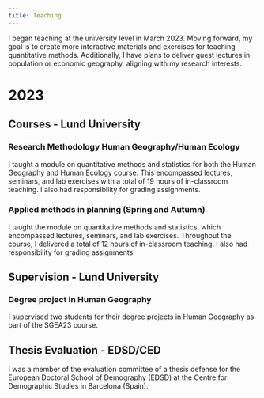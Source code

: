 ```yaml
---
title: Teaching
---
```


I began teaching at the university level in March 2023. Moving forward, my goal is to create more interactive materials and exercises for teaching quantitative methods. Additionally, I have plans to deliver guest lectures in population or economic geography, aligning with my research interests.

# 2023

## Courses - Lund University


### Research Methodology Human Geography/Human Ecology

I taught a module on quantitative methods and statistics for both the Human Geography and Human Ecology course. This encompassed lectures, seminars, and lab exercises with a total of 19 hours of in-classroom teaching. I also had responsibility for grading assignments.

### Applied methods in planning (Spring and Autumn)

I taught the module on quantitative methods and statistics, which encompassed lectures, seminars, and lab exercises. Throughout the course, I delivered a total of 12 hours of in-classroom teaching. I also had responsibility for grading assignments.

## Supervision - Lund University

### Degree project in Human Geography

I supervised two students for their degree projects in Human Geography as part of the SGEA23 course.

## Thesis Evaluation - EDSD/CED

I was a member of the evaluation committee of a thesis defense for the European Doctoral School of Demography (EDSD) at the Centre for Demographic Studies in Barcelona (Spain).
